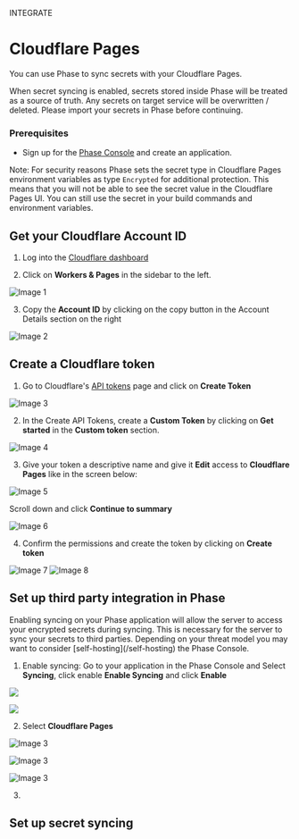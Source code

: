

<Tag variant="small">INTEGRATE</Tag>

# Cloudflare Pages

You can use Phase to sync secrets with your Cloudflare Pages.

<Warning>
  When secret syncing is enabled, secrets stored inside Phase will be treated as
  a source of truth. Any secrets on target service will be overwritten /
  deleted. Please import your secrets in Phase before continuing.
</Warning>

### Prerequisites

- Sign up for the [Phase Console](/quickstart) and create an application.

Note: For security reasons Phase sets the secret type in Cloudflare Pages environment variables as type `Encrypted` for additional protection. This means that you will not be able to see the secret value in the Cloudflare Pages UI. You can still use the secret in your build commands and environment variables.

## Get your Cloudflare Account ID

1. Log into the [Cloudflare dashboard](https://dash.cloudflare.com)

2. Click on **Workers & Pages** in the sidebar to the left.

![Image 1](/assets/images/platform-integrations/cloudflare-pages/1.png)

3. Copy the **Account ID** by clicking on the copy button in the Account Details section on the right

![Image 2](/assets/images/platform-integrations/cloudflare-pages/2.png)

## Create a Cloudflare token

1. Go to Cloudflare's [API tokens](https://dash.cloudflare.com/profile/api-tokens) page and click on **Create Token**

![Image 3](/assets/images/platform-integrations/cloudflare-pages/3.png)

2. In the Create API Tokens, create a **Custom Token** by clicking on **Get started** in the **Custom token** section.

![Image 4](/assets/images/platform-integrations/cloudflare-pages/4.png)

3. Give your token a descriptive name and give it **Edit** access to **Cloudflare Pages** like in the screen below:

![Image 5](/assets/images/platform-integrations/cloudflare-pages/5.png)

Scroll down and click **Continue to summary**

![Image 6](/assets/images/platform-integrations/cloudflare-pages/6.png)

4. Confirm the permissions and create the token by clicking on **Create token**

![Image 7](/assets/images/platform-integrations/cloudflare-pages/7.png)
![Image 8](/assets/images/platform-integrations/cloudflare-pages/8.png)

## Set up third party integration in Phase

<Note>
  Enabling syncing on your Phase application will allow the server to access
  your encrypted secrets during syncing. This is necessary for the server to
  sync your secrets to third parties. Depending on your threat model you may
  want to consider [self-hosting](/self-hosting) the Phase Console.
</Note>

1. Enable syncing: Go to your application in the Phase Console and Select **Syncing**, click enable **Enable Syncing** and click **Enable**

![](/assets/images/platform-integrations/secret-syncing-sync.png)

![](/assets/images/platform-integrations/secret-syncing-enable.png)

2. Select **Cloudflare Pages**

![Image 3](/assets/images/platform-integrations/cloudflare-pages/phase-console-cloudflare-pages.png)

![Image 3](/assets/images/platform-integrations/cloudflare-pages/phase-console-cloudflare-pages-sync-add-creds.png)

![Image 3](/assets/images/platform-integrations/cloudflare-pages/phase-console-cloudflare-pages-sync-add-integration-creds.png)

3.

## Set up secret syncing
